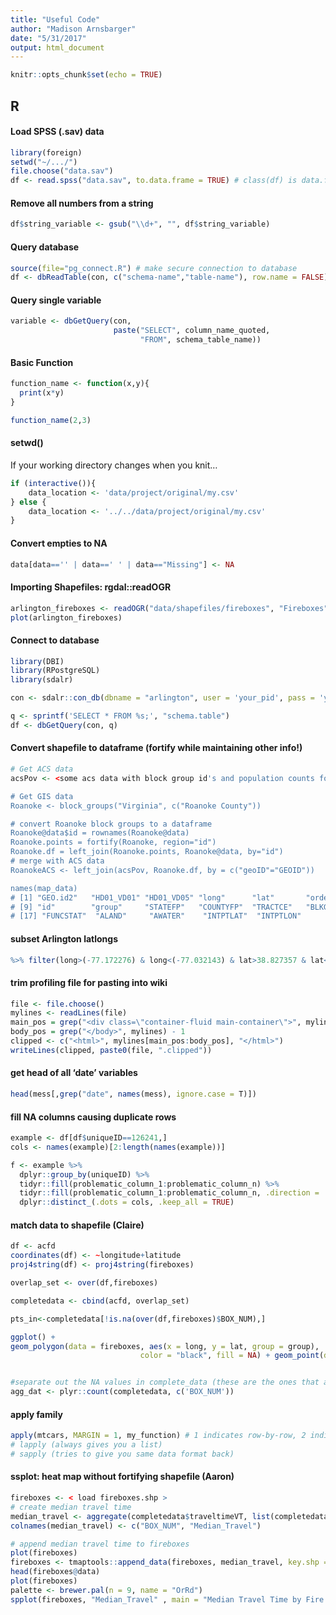 ```yaml
---
title: "Useful Code"
author: "Madison Arnsbarger"
date: "5/31/2017"
output: html_document
---
```


```r
knitr::opts_chunk$set(echo = TRUE)
```

## R
#### Load SPSS (.sav) data
```r
library(foreign)
setwd("~/.../")
file.choose("data.sav")
df <- read.spss("data.sav", to.data.frame = TRUE) # class(df) is data.frame

```

#### Remove all numbers from a string
```r
df$string_variable <- gsub("\\d+", "", df$string_variable)
```

#### Query database
```r
source(file="pg_connect.R") # make secure connection to database
df <- dbReadTable(con, c("schema-name","table-name"), row.name = FALSE)
```

#### Query single variable
```r
variable <- dbGetQuery(con,
                       paste("SELECT", column_name_quoted,
                             "FROM", schema_table_name))
```

#### Basic Function 
```r
function_name <- function(x,y){
  print(x*y)
}

function_name(2,3)
```

#### setwd()
If your working directory changes when you knit...
```r
if (interactive()){
    data_location <- 'data/project/original/my.csv'
} else {
    data_location <- '../../data/project/original/my.csv'
}
```

#### Convert empties to NA
```r
data[data=='' | data==' ' | data=="Missing"] <- NA
```


#### Importing Shapefiles: rgdal::readOGR
```r
arlington_fireboxes <- readOGR("data/shapefiles/fireboxes", "Fireboxes")
plot(arlington_fireboxes)
```


#### Connect to database
```r
library(DBI)
library(RPostgreSQL)
library(sdalr)

con <- sdalr::con_db(dbname = "arlington", user = 'your_pid', pass = 'your_password')

q <- sprintf('SELECT * FROM %s;', "schema.table")
df <- dbGetQuery(con, q)
```
#### Convert shapefile to dataframe (fortify while maintaining other info!)
```r
# Get ACS data
acsPov <- <some acs data with block group id's and population counts for Roanoke>

# Get GIS data
Roanoke <- block_groups("Virginia", c("Roanoke County"))

# convert Roanoke block groups to a dataframe
Roanoke@data$id = rownames(Roanoke@data)
Roanoke.points = fortify(Roanoke, region="id")
Roanoke.df = left_join(Roanoke.points, Roanoke@data, by="id")
# merge with ACS data
RoanokeACS <- left_join(acsPov, Roanoke.df, by = c("geoID"="GEOID"))

names(map_data)
# [1] "GEO.id2"   "HD01_VD01" "HD01_VD05" "long"      "lat"       "order"     "hole"      "piece"
# [9] "id"        "group"     "STATEFP"   "COUNTYFP"  "TRACTCE"   "BLKGRPCE"  "NAMELSAD"  "MTFCC"    
# [17] "FUNCSTAT"  "ALAND"     "AWATER"    "INTPTLAT"  "INTPTLON"
```
#### subset Arlington latlongs
```r
%>% filter(long>(-77.172276) & long<(-77.032143) & lat>38.827357 & lat<38.934343)
```

#### trim profiling file for pasting into wiki
```r
file <- file.choose()
mylines <- readLines(file)
main_pos = grep("<div class=\"container-fluid main-container\">", mylines)
body_pos = grep("</body>", mylines) - 1
clipped <- c("<html>", mylines[main_pos:body_pos], "</html>")
writeLines(clipped, paste0(file, ".clipped"))
```

#### get head of all 'date' variables
```r
head(mess[,grep("date", names(mess), ignore.case = T)])
```
#### fill NA columns causing duplicate rows
```r
example <- df[df$uniqueID==126241,]
cols <- names(example)[2:length(names(example))]

f <- example %>%
  dplyr::group_by(uniqueID) %>%
  tidyr::fill(problematic_column_1:problematic_column_n) %>%
  tidyr::fill(problematic_column_1:problematic_column_n, .direction = 'up') %>%
  dplyr::distinct_(.dots = cols, .keep_all = TRUE)
```

#### match data to shapefile (Claire)
```r
df <- acfd
coordinates(df) <- ~longitude+latitude
proj4string(df) <- proj4string(fireboxes)

overlap_set <- over(df,fireboxes)

completedata <- cbind(acfd, overlap_set)

pts_in<-completedata[!is.na(over(df,fireboxes)$BOX_NUM),]

ggplot() +
geom_polygon(data = fireboxes, aes(x = long, y = lat, group = group),
                             color = "black", fill = NA) + geom_point(data= pts_in, aes(x=longitude,y=latitude, color = as.factor(BOX_NUM)))


#separate out the NA values in complete_data (these are the ones that are not in Arlington)
agg_dat <- plyr::count(completedata, c('BOX_NUM'))
```

#### apply family
```r
apply(mtcars, MARGIN = 1, my_function) # 1 indicates row-by-row, 2 indicates column-by-column
# lapply (always gives you a list)
# sapply (tries to give you same data format back)
```

#### ssplot: heat map without fortifying shapefile (Aaron)
```r
fireboxes <- < load fireboxes.shp >
# create median travel time
median_travel <- aggregate(completedata$traveltimeVT, list(completedata$BOX_NUM), median)  # x = median travel time
colnames(median_travel) <- c("BOX_NUM", "Median_Travel")

# append median travel time to fireboxes
plot(fireboxes)
fireboxes <- tmaptools::append_data(fireboxes, median_travel, key.shp = "BOX_NUM", "BOX_NUM")
head(fireboxes@data)
plot(fireboxes)
palette <- brewer.pal(n = 9, name = "OrRd")
spplot(fireboxes, "Median_Travel" , main = "Median Travel Time by Fire Box", col.regions = palette, cuts = 9)

```

